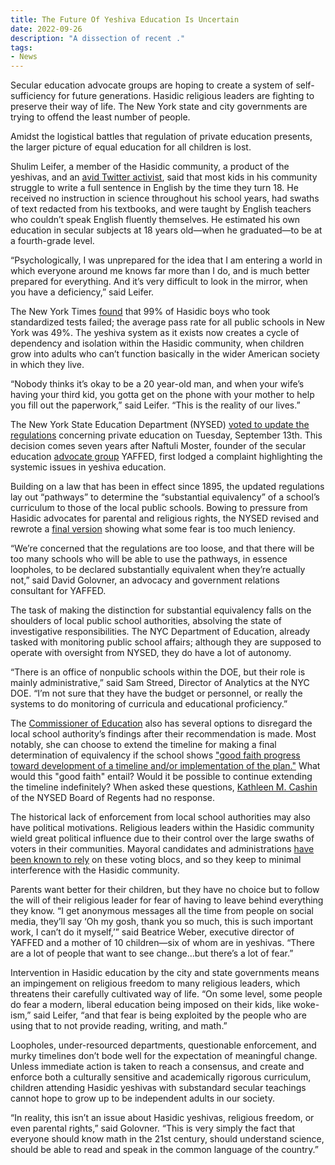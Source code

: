 ```yaml
---
title: The Future Of Yeshiva Education Is Uncertain
date: 2022-09-26
description: "A dissection of recent ."
tags:
- News
---
```


Secular education advocate groups are hoping to create a system of self-sufficiency for future generations. Hasidic religious leaders are fighting to preserve their way of life. The New York state and city governments are trying to offend the least number of people.

Amidst the logistical battles that regulation of private education presents, the larger picture of equal education for all children is lost.

Shulim Leifer, a member of the Hasidic community, a product of the yeshivas, and an [avid Twitter activist](https://twitter.com/ShulimLeifer?ref_src=twsrc%5Egoogle%7Ctwcamp%5Eserp%7Ctwgr%5Eauthor), said that most kids in his community struggle to write a full sentence in English by the time they turn 18. He received no instruction in science throughout his school years, had swaths of text redacted from his textbooks, and were taught by English teachers who couldn’t speak English fluently themselves. He estimated his own education in secular subjects at 18 years old—when he graduated—to be at a fourth-grade level. 

“Psychologically, I was unprepared for the idea that I am entering a world in which everyone around me knows far more than I do, and is much better prepared for everything. And it’s very difficult to look in the mirror, when you have a deficiency,” said Leifer.

The New York Times [found](https://www.nytimes.com/2022/09/11/nyregion/hasidic-yeshivas-schools-new-york.html) that 99% of Hasidic boys who took standardized tests failed; the average pass rate for all public schools in New York was 49%. The yeshiva system as it exists now creates a cycle of dependency and isolation within the Hasidic community, when children grow into adults who can’t function basically in the wider American society in which they live.

“Nobody thinks it’s okay to be a 20 year-old man, and when your wife’s having your third kid, you gotta get on the phone with your mother to help you fill out the paperwork,” said Leifer. “This is the reality of our lives.”

The New York State Education Department (NYSED) [voted to update the regulations](https://www.nytimes.com/2022/09/13/nyregion/new-york-rules-yeshivas.html?action=click&pgtype=Article&state=default&module=styln-ny-hasidic-schools&variant=show&region=MAIN_CONTENT_1&block=storyline_levelup_swipe_recirc) concerning private education on Tuesday, September 13th. This decision comes seven years after Naftuli Moster, founder of the secular education [advocate group](https://yaffed.org/) YAFFED, first lodged a complaint highlighting the systemic issues in yeshiva education.

Building on a law that has been in effect since 1895, the updated regulations lay out “pathways” to determine the “substantial equivalency” of a school’s curriculum to those of the local public schools. Bowing to pressure from Hasidic advocates for parental and religious rights, the NYSED revised and rewrote a [final version](https://www.regents.nysed.gov/sites/regents/files/FB%20Monday%20-%20Final%20Substantial%20Equivalence%20Regulations.pdf) showing what some fear is too much leniency. 

“We’re concerned that the regulations are too loose, and that there will be too many schools who will be able to use the pathways, in essence loopholes, to be declared substantially equivalent when they’re actually not,” said David Golovner, an advocacy and government relations consultant for YAFFED.

The task of making the distinction for substantial equivalency falls on the shoulders of local public school authorities, absolving the state of investigative responsibilities. The NYC Department of Education, already tasked with monitoring public school affairs; although they are supposed to operate with oversight from NYSED, they do have a lot of autonomy. 

“There is an office of nonpublic schools within the DOE, but their role is mainly administrative,” said Sam Streed, Director of Analytics at the NYC DOE. “I’m not sure that they have the budget or personnel, or really the systems to do monitoring of curricula and educational proficiency.” 

The [Commissioner of Education](https://www.nysed.gov/commissioner-bio) also has several options to disregard the local school authority’s findings after their recommendation is made. Most notably, she can choose to extend the timeline for making a final determination of equivalency if the school shows ["good faith progress toward development of a timeline and/or implementation of the plan."](https://www.regents.nysed.gov/sites/regents/files/922p12a7.pdf) What would this "good faith" entail? Would it be possible to continue extending the timeline indefinitely? When asked these questions, [Kathleen M. Cashin](https://www.regents.nysed.gov/members/cashin-kathleen-m) of the NYSED Board of Regents had no response.

The historical lack of enforcement from local school authorities may also have political motivations. Religious leaders within the Hasidic community wield great political influence due to their control over the large swaths of voters in their communities. Mayoral candidates and administrations [have been known to rely](https://www.nytimes.com/2022/10/30/nyregion/hasidic-political-power-new-york.html) on these voting blocs, and so they keep to minimal interference with the Hasidic community. 

Parents want better for their children, but they have no choice but to follow the will of their religious leader for fear of having to leave behind everything they know. “I get anonymous messages all the time from people on social media, they’ll say ‘Oh my gosh, thank you so much, this is such important work, I can’t do it myself,’” said Beatrice Weber, executive director of YAFFED and a mother of 10 children—six of whom are in yeshivas. “There are a lot of people that want to see change…but there’s a lot of fear.”

Intervention in Hasidic education by the city and state governments means an impingement on religious freedom to many religious leaders, which threatens their carefully cultivated way of life. “On some level, some people do fear a modern, liberal education being imposed on their kids, like woke-ism,” said Leifer, “and that fear is being exploited by the people who are using that to not provide reading, writing, and math.”

Loopholes, under-resourced departments, questionable enforcement, and murky timelines don’t bode well for the expectation of meaningful change. Unless immediate action is taken to reach a consensus, and create and enforce both a culturally sensitive and academically rigorous curriculum, children attending Hasidic yeshivas with substandard secular teachings cannot hope to grow up to be independent adults in our society.

“In reality, this isn’t an issue about Hasidic yeshivas, religious freedom, or even parental rights,” said Golovner. “This is very simply the fact that everyone should know math in the 21st century, should understand science, should be able to read and speak in the common language of the country.”
